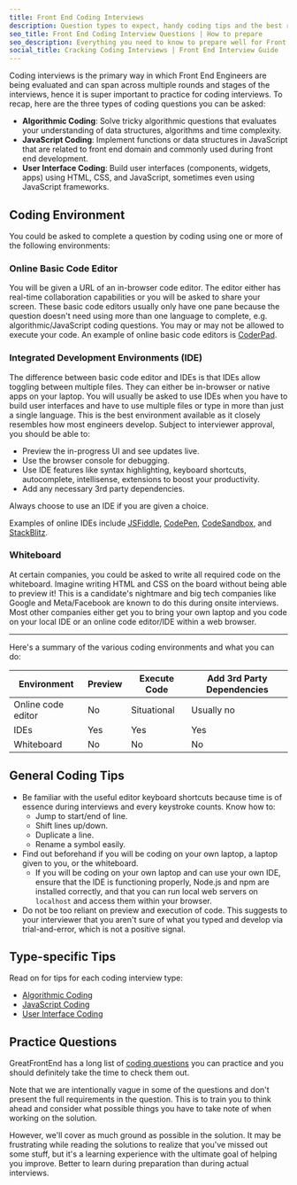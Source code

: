 ```yaml
---
title: Front End Coding Interviews
description: Question types to expect, handy coding tips and the best resources to use
seo_title: Front End Coding Interview Questions | How to prepare
seo_description: Everything you need to know to prepare well for Front End Coding Interviews - including the types of questions to prepare for, coding tips and resources to use
social_title: Cracking Coding Interviews | Front End Interview Guide
---
```


Coding interviews is the primary way in which Front End Engineers are being evaluated and can span across multiple rounds and stages of the interviews, hence it is super important to practice for coding interviews. To recap, here are the three types of coding questions you can be asked:

- **Algorithmic Coding**: Solve tricky algorithmic questions that evaluates your understanding of data structures, algorithms and time complexity.
- **JavaScript Coding**: Implement functions or data structures in JavaScript that are related to front end domain and commonly used during front end development.
- **User Interface Coding**: Build user interfaces (components, widgets, apps) using HTML, CSS, and JavaScript, sometimes even using JavaScript frameworks.

## Coding Environment

You could be asked to complete a question by coding using one or more of the following environments:

### Online Basic Code Editor

You will be given a URL of an in-browser code editor. The editor either has real-time collaboration capabilities or you will be asked to share your screen. These basic code editors usually only have one pane because the question doesn't need using more than one language to complete, e.g. algorithmic/JavaScript coding questions. You may or may not be allowed to execute your code. An example of online basic code editors is [CoderPad](https://coderpad.io/).

### Integrated Development Environments (IDE)

The difference between basic code editor and IDEs is that IDEs allow toggling between multiple files. They can either be in-browser or native apps on your laptop. You will usually be asked to use IDEs when you have to build user interfaces and have to use multiple files or type in more than just a single language. This is the best environment available as it closely resembles how most engineers develop. Subject to interviewer approval, you should be able to:

- Preview the in-progress UI and see updates live.
- Use the browser console for debugging.
- Use IDE features like syntax highlighting, keyboard shortcuts, autocomplete, intellisense, extensions to boost your productivity.
- Add any necessary 3rd party dependencies.

Always choose to use an IDE if you are given a choice.

Examples of online IDEs include [JSFiddle](https://jsfiddle.net/), [CodePen](https://codepen.io/), [CodeSandbox](https://codesandbox.io/), and [StackBlitz](https://stackblitz.com/).

### Whiteboard

At certain companies, you could be asked to write all required code on the whiteboard. Imagine writing HTML and CSS on the board without being able to preview it! This is a candidate's nightmare and big tech companies like Google and Meta/Facebook are known to do this during onsite interviews. Most other companies either get you to bring your own laptop and you code on your local IDE or an online code editor/IDE within a web browser.

---

Here's a summary of the various coding environments and what you can do:

| Environment        | Preview | Execute Code | Add 3rd Party Dependencies |
| ------------------ | ------- | ------------ | -------------------------- |
| Online code editor | No      | Situational  | Usually no                 |
| IDEs               | Yes     | Yes          | Yes                        |
| Whiteboard         | No      | No           | No                         |

## General Coding Tips

- Be familiar with the useful editor keyboard shortcuts because time is of essence during interviews and every keystroke counts. Know how to:
  - Jump to start/end of line.
  - Shift lines up/down.
  - Duplicate a line.
  - Rename a symbol easily.
- Find out beforehand if you will be coding on your own laptop, a laptop given to you, or the whiteboard.
  - If you will be coding on your own laptop and can use your own IDE, ensure that the IDE is functioning properly, Node.js and npm are installed correctly, and that you can run local web servers on `localhost` and access them within your browser.
- Do not be too reliant on preview and execution of code. This suggests to your interviewer that you aren't sure of what you typed and develop via trial-and-error, which is not a positive signal.

## Type-specific Tips

Read on for tips for each coding interview type:

- [Algorithmic Coding](/front-end-interview-guidebook/algorithms)
- [JavaScript Coding](/front-end-interview-guidebook/javascript)
- [User Interface Coding](/front-end-interview-guidebook/user-interface)

## Practice Questions

GreatFrontEnd has a long list of [coding questions](/prepare/coding) you can practice and you should definitely take the time to check them out.

Note that we are intentionally vague in some of the questions and don't present the full requirements in the question. This is to train you to think ahead and consider what possible things you have to take note of when working on the solution.

However, we'll cover as much ground as possible in the solution. It may be frustrating while reading the solutions to realize that you've missed out some stuff, but it's a learning experience with the ultimate goal of helping you improve. Better to learn during preparation than during actual interviews.
